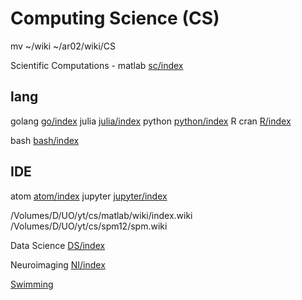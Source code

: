= Computing Science (CS) =

mv ~/wiki ~/ar02/wiki/CS

Scientific Computations - matlab [[sc/index]]


== lang ==

golang  [[go/index]]
julia   [[julia/index]]
python  [[python/index]]
R cran  [[R/index]]

bash    [[bash/index]]

== IDE ==

atom    [[atom/index]]
jupyter [[jupyter/index]]


/Volumes/D/UO/yt/cs/matlab/wiki/index.wiki
/Volumes/D/UO/yt/cs/spm12/spm.wiki

Data Science    [[DS/index]]

Neuroimaging    [[NI/index]]

[[Swimming]]
